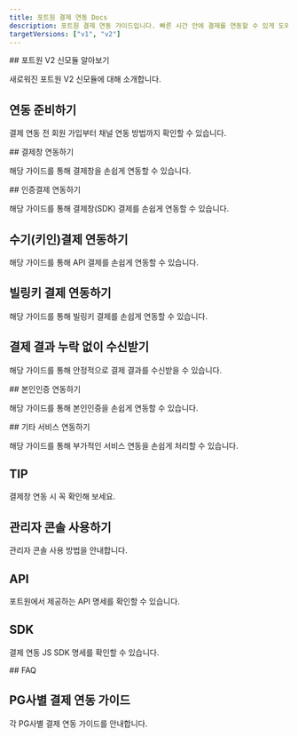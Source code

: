 ```yaml
---
title: 포트원 결제 연동 Docs
description: 포트원 결제 연동 가이드입니다. 빠른 시간 안에 결제를 연동할 수 있게 도와드립니다.
targetVersions: ["v1", "v2"]
---
```



<EasyGuideLink client:visible />

<VersionGate v="v2">
  ## 포트원 V2 신모듈 알아보기

  새로워진 포트원 V2 신모듈에 대해 소개합니다.

  <ContentRef slug="/ko/v2-payment/v2" />
</VersionGate>

## 연동 준비하기

결제 연동 전 회원 가입부터 채널 연동 방법까지 확인할 수 있습니다.

<ContentRef slug="/ko/ready/readme" />

<VersionGate v="v1">
  ## 결제창 연동하기

  해당 가이드를 통해 결제창을 손쉽게 연동할 수 있습니다.

  <ContentRef slug="/ko/auth/guide/readme" />

  <ContentRef slug="/ko/auth/guide-1/readme" />

  <ContentRef slug="/ko/auth/guide-2/readme" />
</VersionGate>

<VersionGate v="v2">
  ## 인증결제 연동하기

  해당 가이드를 통해 결제창(SDK) 결제를 손쉽게 연동할 수 있습니다.

  <ContentRef slug="/ko/v2-payment/authpay" />

  ## 수기(키인)결제 연동하기

  해당 가이드를 통해 API 결제를 손쉽게 연동할 수 있습니다.

  <ContentRef slug="/ko/v2-payment/key-in" />

  ## 빌링키 결제 연동하기

  해당 가이드를 통해 빌링키 결제를 손쉽게 연동할 수 있습니다.

  <ContentRef slug="/ko/v2-payment/billing-key/readme" />
</VersionGate>

## 결제 결과 누락 없이 수신받기

해당 가이드를 통해 안정적으로 결제 결과를 수신받을 수 있습니다.

<VersionGate v="v1">
  <ContentRef slug="/ko/result/webhook" />
</VersionGate>

<VersionGate v="v2">
  <ContentRef slug="/ko/v2-payment/webhook" />
</VersionGate>

<VersionGate v="v2">
  ## 본인인증 연동하기

  해당 가이드를 통해 본인인증을 손쉽게 연동할 수 있습니다.

  <ContentRef slug="/ko/v2-payment/identity-verification" />
</VersionGate>

<VersionGate v="v1">
  ## 기타 서비스 연동하기

  해당 가이드를 통해 부가적인 서비스 연동을 손쉽게 처리할 수 있습니다.

  <ContentRef slug="/ko/etc/phone/readme" />

  <ContentRef slug="/ko/etc/all/readme" />

  <ContentRef slug="/ko/etc/credit-auth/readme" />

  <ContentRef slug="/ko/etc/url" />

  <ContentRef slug="/ko/etc/budget" />

  ## TIP

  결제창 연동 시 꼭 확인해 보세요.

  <ContentRef slug="/ko/tip/tax" />

  <ContentRef slug="/ko/tip/chk" />

  <ContentRef slug="/ko/tip/confirm-process" />

  <ContentRef slug="/ko/tip/flow" />

  <ContentRef slug="/ko/tip/agency-and-tier" />

  <ContentRef slug="/ko/tip/pg" />

  <ContentRef slug="/ko/tip/pg-1" />
</VersionGate>

## 관리자 콘솔 사용하기

관리자 콘솔 사용 방법을 안내합니다.

<ContentRef slug="/ko/console/pg" />

## API

포트원에서 제공하는 API 명세를 확인할 수 있습니다.

<VersionGate v="v1">
  <ContentRef slug="/ko/api/rest-api-access-token" />
</VersionGate>

<VersionGate v="v2">
  <ContentRef slug="/ko/v2-payment/api" />
</VersionGate>

## SDK

결제 연동 JS SDK 명세를 확인할 수 있습니다.

<VersionGate v="v1">
  <ContentRef slug="/ko/sdk/javascript-sdk/readme" />
</VersionGate>

<VersionGate v="v2">
  <ContentRef slug="/ko/v2-payment/v2-sdk/readme" />
</VersionGate>

<VersionGate v="v1">
  ## FAQ

  <ContentRef slug="/ko/faq/undefined" />
</VersionGate>

## PG사별 결제 연동 가이드

각 PG사별 결제 연동 가이드를 안내합니다.

<VersionGate v="v1">
  <ContentRef slug="/ko/pg/payment-gateway/readme" />
</VersionGate>

<VersionGate v="v2">
  <ContentRef slug="/ko/v2-payment/pg/readme" />
</VersionGate>
